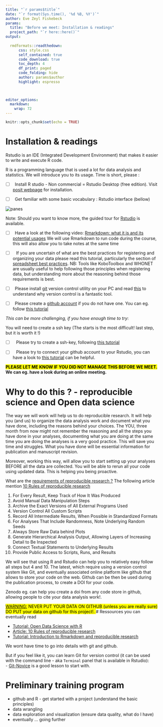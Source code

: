 ---
title: "`r params$title`"
date: "`r format(Sys.time(), '%d %B, %Y')`"
author: Eve Zeyl Fiskebeck
params:
  title: "Before we meet: Installation & readings" 
  project_path: "`r here::here()`"
output: 
  
  rmdformats::readthedown:
      css: style.css
      self_contained: true
      code_download: true
      toc_depth: 4
      df_print: paged
      code_folding: hide
      author: params$author
      highlight: espresso
      

  
editor_options: 
  markdown: 
    wrap: 72
---

```{r setup, include=FALSE}
knitr::opts_chunk$set(echo = TRUE)
```

# Installation & readings

Rstudio is an IDE (Integrated Development Environment) that makes it
easier to write and execute R code.

R is a programming language that is used a lot for data analysis and
statistics. We will introduce you to its usage. Time is short, please :

-   [ ]  Install R studio - Non commercial = Rstudio Desktop (free
    edition). Visit [posit
    webpage](https://posit.co/download/rstudio-desktop/) for
    installation.

-   [ ]  Get familiar with some basic vocabulary : Rstudio interface
    (bellow)

<img src="https://docs.posit.co/ide/user/ide/guide/ui/images/rstudio-panes-labeled.jpeg" alt="panes" class=".img1"/>

Note: Should you want to know more, the guided tour for
[Rstudio](https://docs.posit.co/ide/user/) is available.

-   [ ]  Have a look at the following video: [Rmarkdown: what it is and
    its potential
    usages](https://rmarkdown.rstudio.com/authoring_quick_tour.html) We
    will use Rmarkdown to run code during the course, this will also
    allow you to take notes at the same time
    
- [ ]   If you are uncertain of what are the best practices for registering and organizing 
your data please read this tutorial, particularly the section of 
[spreadsheet best practices](https://ucdavisdatalab.github.io/workshop_keeping_data_tidy/#content).
NB: Tools like KoboToolbox and WHONET are usually useful to help following those principles
when registering data, but understanding more about the reasoning behind those requirements
is best.  

- [ ]  Please install [git](https://git-scm.com/downloads/win) version control 
utility on your PC and read [this](https://swcarpentry.github.io/git-novice/01-basics.html) 
to understand why version control is a fantastic tool.

- [ ]  Please create a [github account](https://github.com/) if you do not have 
one. You can eg. follow 
[this tutorial](https://swcarpentry.github.io/git-novice/#creating-a-github-account)


_This can be more challenging, if you have enough time to try_: 

You will need to create a ssh key (The starts is the most difficult! last step, 
but it is worth it !)

- [ ]   Please try to create a ssh-key, following
[this tutorial](https://docs.github.com/en/authentication/connecting-to-github-with-ssh/adding-a-new-ssh-key-to-your-github-account)


- [ ]   Please try to connect your github account to your Rstudio, 
you can have a look to [this tutorial](https://happygitwithr.com/rstudio-git-github) 
can be helpful.

**<mark><b>PLEASE LET ME KNOW IF YOU DID NOT MANAGE THIS BEFORE WE MEET.</b></mark>
We can eg. have a look during an online meeting.**


# Why to do this ? - reproducible science and Open data science 

The way we will work will help us to do reproducible research. It will 
help you (and us) to organize the data analysis work and document what you 
have done, including the reasons behind your choices.
The YOU, three month from now might not remember the reasoning and all the 
steps you have done in your analyses, documenting what you are doing at the 
same time you are doing the analyses is a very good practice. This will save
you time and struggles. What you have done will be essential information
for publication and manuscript revision. 

<!-- lab journal to data journal-->

Moreover, working this way, will allow you to start setting up your analyses 
BEFORE all the data are collected. You will be able to rerun all your code
using updated data. This is helping you being proactive. 

What are the <u>requirements of reproducible research ?</u> 
The following article mention  [10 Rules of reproducible research](https://journals.plos.org/ploscompbiol/article?id=10.1371/journal.pcbi.1003285)

1. For Every Result, Keep Track of How It Was Produced
2. Avoid Manual Data Manipulation Steps
3. Archive the Exact Versions of All External Programs Used
4. Version Control All Custom Scripts
5. Record All Intermediate Results, When Possible in Standardized Formats
6. For Analyses That Include Randomness, Note Underlying Random Seeds
7. Always Store Raw Data behind Plots
8. Generate Hierarchical Analysis Output, Allowing Layers of Increasing Detail to Be Inspected
9. Connect Textual Statements to Underlying Results
10. Provide Public Access to Scripts, Runs, and Results

We will see that using R and Rstudio can help you to relatively easy follow all 
steps but 4 and 10. The latest, which require using a version control system 
like Git, and eventually associated online platform like github that allows 
to store your code on the web. Github can be then be used during the publication 
process, to create a DOI for your code.


Zenodo eg. can help you create a doi from any code store in github, allowing people
to cite your data analysis work!. 

<mark><u>WARNING:</u> NEVER PUT YOUR DATA ON GITHUB (unless you are really sure)
DO PUT your data on github for this project!. 
</mark>
# Ressources you can eventually read


- [Tutorial: Open Data Science with R](https://carpentries-incubator.github.io/open-science-with-r/)
- [Article: 10 Rules of reproducible research](https://journals.plos.org/ploscompbiol/article?id=10.1371/journal.pcbi.1003285)
- [Tutorial: Introduction to Rmarkdown and reproducible research](https://m-clark.github.io/Introduction-to-Rmarkdown/)


We wont have time to go into details with git and github. 


But if you feel like it, you can learn Git for version control (it can be used with 
the command line - aka `Terminal` panel that is available in Rstudio):  
- [Git-Novice](https://swcarpentry.github.io/git-novice/) is a good lesson to start with.


# Preliminary training program 

- github and R - get started with a project (understand the basic principles)
- data wrangling
- data exploration and visualization (ensure data quality, what do I have)
- eventually ... going further



 
